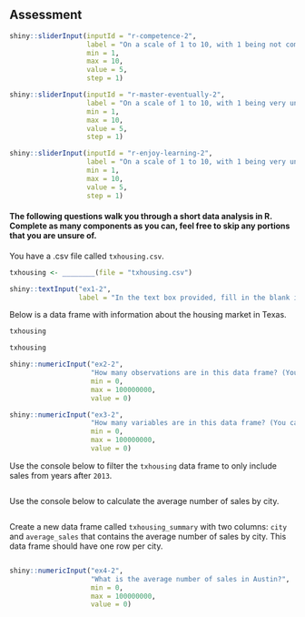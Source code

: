 ## Assessment

```r

shiny::sliderInput(inputId = "r-competence-2",
                   label = "On a scale of 1 to 10, with 1 being not competent and 10 being very competent, how competent do you think you are using the R programming language?", 
                   min = 1, 
                   max = 10, 
                   value = 5, 
                   step = 1)

shiny::sliderInput(inputId = "r-master-eventually-2",
                   label = "On a scale of 1 to 10, with 1 being very unlikely and 10 being very likely, how likely do they think it is that you will master the R language eventually?", 
                   min = 1, 
                   max = 10, 
                   value = 5, 
                   step = 1)

shiny::sliderInput(inputId = "r-enjoy-learning-2",
                   label = "On a scale of 1 to 10, with 1 being very unejoyable and 10 being very enjoyable, how much do you enjoy learning R?", 
                   min = 1, 
                   max = 10, 
                   value = 5, 
                   step = 1)

```

#### The following questions walk you through a short data analysis in R. Complete as many components as you can, feel free to skip any portions that you are unsure of.

You have a .csv file called `txhousing.csv`.

```r
txhousing <- ________(file = "txhousing.csv")
```

```r
shiny::textInput("ex1-2", 
                 label = "In the text box provided, fill in the blank in the code above to read this into R.")
```

Below is a data frame with information about the housing market in Texas.

```r
txhousing
```

```r
txhousing
```

```r
shiny::numericInput("ex2-2",
                    "How many observations are in this data frame? (You can use the console above to examine the dataset)",
                    min = 0,
                    max = 100000000,
                    value = 0)

```

```r
shiny::numericInput("ex3-2",
                    "How many variables are in this data frame? (You can use the console above to examine the dataset)",
                    min = 0,
                    max = 100000000,
                    value = 0)
```

Use the console below to filter the `txhousing` data frame to only include sales from years after `2013`.

```r

```

Use the console below to calculate the average number of sales by city.

```r

```

Create a new data frame called `txhousing_summary` with two columns: `city` and `average_sales` that contains the average number of sales by city. This data frame should have one row per city.

```r

```

```r
shiny::numericInput("ex4-2",
                    "What is the average number of sales in Austin?",
                    min = 0,
                    max = 100000000,
                    value = 0)
```
